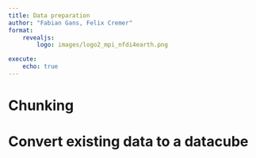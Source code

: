 ```yaml
---
title: Data preparation
author: "Fabian Gans, Felix Cremer"
format: 
    revealjs:
        logo: images/logo2_mpi_nfdi4earth.png

execute:
    echo: true
---
```


# Chunking

# Convert existing data to a datacube

